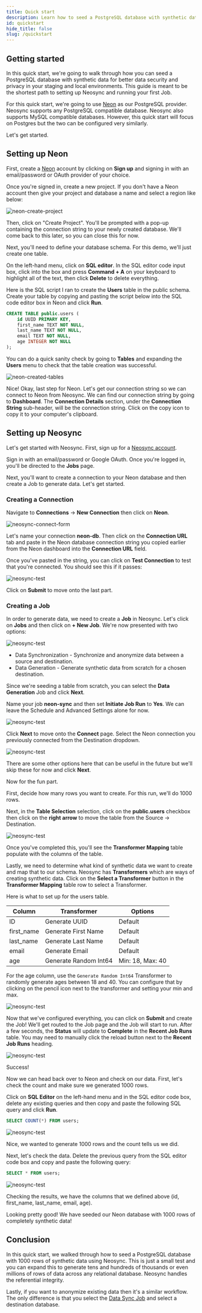 ```yaml
---
title: Quick start
description: Learn how to seed a PostgreSQL database with synthetic data for better data security and privacy
id: quickstart
hide_title: false
slug: /quickstart
---
```


## Getting started

In this quick start, we're going to walk through how you can seed a PostgreSQL database with synthetic data for better data security and privacy in your staging and local environments. This guide is meant to be the shortest path to setting up Neosync and running your first Job.

For this quick start, we're going to use [Neon](https://neon.tech) as our PostgreSQL provider. Neosync supports any PostgreSQL compatible database. Neosync also supports MySQL compatible databases. However, this quick start will focus on Postgres but the two can be configured very similarly.

Let's get started.

## Setting up Neon

First, create a [Neon](https://neon.tech) account by clicking on **Sign up** and signing in with an email/password or OAuth provider of your choice.

Once you're signed in, create a new project. If you don't have a Neon account then give your project and database a name and select a region like below:

![neon-create-project](/img/neon-create.png)

Then, click on "Create Project". You'll be prompted with a pop-up containing the connection string to your newly created database. We'll come back to this later, so you can close this for now.

Next, you'll need to define your database schema. For this demo, we'll just create one table.

On the left-hand menu, click on **SQL editor**. In the SQL editor code input box, click into the box and press **Command + A** on your keyboard to highlight all of the text, then click **Delete** to delete everything.

Here is the SQL script I ran to create the **Users** table in the public schema. Create your table by copying and pasting the script below into the SQL code editor box in Neon and click **Run**.

```sql
CREATE TABLE public.users (
    id UUID PRIMARY KEY,
    first_name TEXT NOT NULL,
    last_name TEXT NOT NULL,
    email TEXT NOT NULL,
    age INTEGER NOT NULL
);
```

You can do a quick sanity check by going to **Tables** and expanding the **Users** menu to check that the table creation was successful.

![neon-created-tables](/img/neon-show-table.gif)

Nice! Okay, last step for Neon. Let's get our connection string so we can connect to Neon from Neosync.
We can find our connection string by going to **Dashboard**.
The **Connection Details** section, under the **Connection String** sub-header, will be the connection string. Click on the copy icon to copy it to your computer's clipboard.

## Setting up Neosync

Let's get started with Neosync. First, sign up for a [Neosync account](https://app.neosync.dev).

Sign in with an email/password or Google OAuth. Once you're logged in, you'll be directed to the **Jobs** page.

Next, you'll want to create a connection to your Neon database and then create a Job to generate data. Let's get started.

### Creating a Connection

Navigate to **Connections** -> **New Connection** then click on **Neon**.

![neosync-connect-form](/img/neon-integration.png)

Let's name your connection **neon-db**. Then click on the **Connection URL** tab and paste in the Neon database connection string you copied earlier from the Neon dashboard into the **Connection URL** field.

Once you've pasted in the string, you can click on **Test Connection** to test that you're connected. You should see this if it passes:

![neosync-test](/img/neon-test.png)

Click on **Submit** to move onto the last part.

### Creating a Job

In order to generate data, we need to create a **Job** in Neosync. Let's click on **Jobs** and then click on **+ New Job**. We're now presented with two options:

![neosync-test](/img/data-gen.png)

- Data Synchronization - Synchronize and anonymize data between a source and destination.
- Data Generation - Generate synthetic data from scratch for a chosen destination.

Since we're seeding a table from scratch, you can select the **Data Generation** Job and click **Next**.

Name your job **neon-sync** and then set **Initiate Job Run** to **Yes**. We can leave the Schedule and Advanced Settings alone for now.

![neosync-test](/img/define.png)

Click **Next** to move onto the **Connect** page. Select the Neon connection you previously connected from the Destination dropdown.

![neosync-test](/img/neon-connect.png)

There are some other options here that can be useful in the future but we'll skip these for now and click **Next**.

Now for the fun part.

First, decide how many rows you want to create. For this run, we'll do 1000 rows.

Next, in the **Table Selection** selection, click on the **public.users** checkbox then click on the **right arrow** to move the table from the Source -> Destination.

![neosync-test](/img/rows-table.gif)

Once you've completed this, you'll see the **Transformer Mapping** table populate with the columns of the table.

Lastly, we need to determine what kind of synthetic data we want to create and map that to our schema. Neosync has **Transformers** which are ways of creating synthetic data. Click on the **Select a Transformer** button in the **Transformer Mapping** table row to select a Transformer.

Here is what to set up for the users table.

| Column     | Transformer           | Options          |
| ---------- | --------------------- | ---------------- |
| ID         | Generate UUID         | Default          |
| first_name | Generate First Name   | Default          |
| last_name  | Generate Last Name    | Default          |
| email      | Generate Email        | Default          |
| age        | Generate Random Int64 | Min: 18, Max: 40 |

For the age column, use the `Generate Random Int64` Transformer to randomly generate ages between 18 and 40. You can configure that by clicking on the pencil icon next to the transformer and setting your min and max.

![neosync-test](/img/update-age.gif)

Now that we've configured everything, you can click on **Submit** and create the Job! We'll get routed to the Job page and the Job will start to run.
After a few seconds, the **Status** will update to **Complete** in the **Recent Job Runs** table.
You may need to manually click the reload button next to the **Recent Job Runs** heading.

![neosync-test](/img/success-job.png)

Success!

Now we can head back over to Neon and check on our data. First, let's check the count and make sure we generated 1000 rows.

Click on **SQL Editor** on the left-hand menu and in the SQL editor code box, delete any existing queries and then copy and paste the following SQL query and click **Run**.

```sql
SELECT COUNT(*) FROM users;
```

![neosync-test](/img/users-count.png)

Nice, we wanted to generate 1000 rows and the count tells us we did.

Next, let's check the data. Delete the previous query from the SQL editor code box and copy and paste the following query:

```sql
SELECT * FROM users;
```

![neosync-test](/img/data-users.png)

Checking the results, we have the columns that we defined above (id, first_name, last_name, email, age).

Looking pretty good! We have seeded our Neon database with 1000 rows of completely synthetic data!

## Conclusion

In this quick start, we walked through how to seed a PostgreSQL database with 1000 rows of synthetic data using Neosync. This is just a small test and you can expand this to generate tens and hundreds of thousands or even millions of rows of data across any relational database. Neosync handles the referential integrity.

Lastly, if you want to anonymize existing data then it's a similar workflow. The only difference is that you select the [Data Sync Job](https://www.neosync.dev/blog/neosync-neon-sync-job) and select a destination database.
